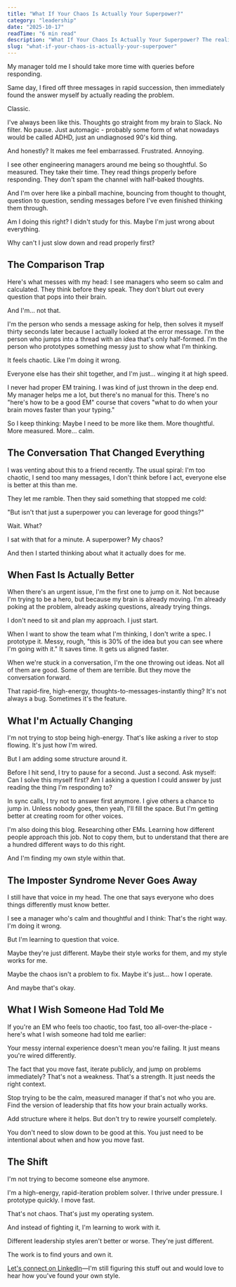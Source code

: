 ```yaml
---
title: "What If Your Chaos Is Actually Your Superpower?"
category: "leadership"
date: "2025-10-17"
readTime: "6 min read"
description: "What If Your Chaos Is Actually Your Superpower? The realization that changed how I see my leadership style (and why trying to be calm was making me worse). I send messages then solve them myself. I prototype instead of spec'ing. I jump on problems before thinking them through. Everyone else seems so measured and I felt like I was failing. Then a friend asked: \"Isn't that just a superpower?\" This is about finding your own management style instead of trying to be someone you're not."
slug: "what-if-your-chaos-is-actually-your-superpower"
---
```


My manager told me I should take more time with queries before responding.

Same day, I fired off three messages in rapid succession, then immediately found the answer myself by actually reading the problem.

Classic.

I've always been like this. Thoughts go straight from my brain to Slack. No filter. No pause. Just automagic - probably some form of what nowadays would be called ADHD, just an undiagnosed 90's kid thing.

And honestly? It makes me feel embarrassed. Frustrated. Annoying.

I see other engineering managers around me being so thoughtful. So measured. They take their time. They read things properly before responding. They don't spam the channel with half-baked thoughts.

And I'm over here like a pinball machine, bouncing from thought to thought, question to question, sending messages before I've even finished thinking them through.

Am I doing this right? I didn't study for this. Maybe I'm just wrong about everything.

Why can't I just slow down and read properly first?

## The Comparison Trap

Here's what messes with my head: I see managers who seem so calm and calculated. They think before they speak. They don't blurt out every question that pops into their brain.

And I'm... not that.

I'm the person who sends a message asking for help, then solves it myself thirty seconds later because I actually looked at the error message. I'm the person who jumps into a thread with an idea that's only half-formed. I'm the person who prototypes something messy just to show what I'm thinking.

It feels chaotic. Like I'm doing it wrong.

Everyone else has their shit together, and I'm just... winging it at high speed.

I never had proper EM training. I was kind of just thrown in the deep end. My manager helps me a lot, but there's no manual for this. There's no "here's how to be a good EM" course that covers "what to do when your brain moves faster than your typing."

So I keep thinking: Maybe I need to be more like them. More thoughtful. More measured. More... calm.

## The Conversation That Changed Everything

I was venting about this to a friend recently. The usual spiral: I'm too chaotic, I send too many messages, I don't think before I act, everyone else is better at this than me.

They let me ramble. Then they said something that stopped me cold:

"But isn't that just a superpower you can leverage for good things?"

Wait. What?

I sat with that for a minute. A superpower? My chaos?

And then I started thinking about what it actually does for me.

## When Fast Is Actually Better

When there's an urgent issue, I'm the first one to jump on it. Not because I'm trying to be a hero, but because my brain is already moving. I'm already poking at the problem, already asking questions, already trying things.

I don't need to sit and plan my approach. I just start.

When I want to show the team what I'm thinking, I don't write a spec. I prototype it. Messy, rough, "this is 30% of the idea but you can see where I'm going with it." It saves time. It gets us aligned faster.

When we're stuck in a conversation, I'm the one throwing out ideas. Not all of them are good. Some of them are terrible. But they move the conversation forward.

That rapid-fire, high-energy, thoughts-to-messages-instantly thing? It's not always a bug. Sometimes it's the feature.

## What I'm Actually Changing

I'm not trying to stop being high-energy. That's like asking a river to stop flowing. It's just how I'm wired.

But I am adding some structure around it.

Before I hit send, I try to pause for a second. Just a second. Ask myself: Can I solve this myself first? Am I asking a question I could answer by just reading the thing I'm responding to?

In sync calls, I try not to answer first anymore. I give others a chance to jump in. Unless nobody goes, then yeah, I'll fill the space. But I'm getting better at creating room for other voices.

I'm also doing this blog. Researching other EMs. Learning how different people approach this job. Not to copy them, but to understand that there are a hundred different ways to do this right.

And I'm finding my own style within that.

## The Imposter Syndrome Never Goes Away

I still have that voice in my head. The one that says everyone who does things differently must know better.

I see a manager who's calm and thoughtful and I think: That's the right way. I'm doing it wrong.

But I'm learning to question that voice.

Maybe they're just different. Maybe their style works for them, and my style works for me.

Maybe the chaos isn't a problem to fix. Maybe it's just... how I operate.

And maybe that's okay.

## What I Wish Someone Had Told Me

If you're an EM who feels too chaotic, too fast, too all-over-the-place - here's what I wish someone had told me earlier:

Your messy internal experience doesn't mean you're failing. It just means you're wired differently.

The fact that you move fast, iterate publicly, and jump on problems immediately? That's not a weakness. That's a strength. It just needs the right context.

Stop trying to be the calm, measured manager if that's not who you are. Find the version of leadership that fits how your brain actually works.

Add structure where it helps. But don't try to rewire yourself completely.

You don't need to slow down to be good at this. You just need to be intentional about when and how you move fast.

## The Shift

I'm not trying to become someone else anymore.

I'm a high-energy, rapid-iteration problem solver. I thrive under pressure. I prototype quickly. I move fast.

That's not chaos. That's just my operating system.

And instead of fighting it, I'm learning to work with it.

Different leadership styles aren't better or worse. They're just different.

The work is to find yours and own it.

[Let's connect on LinkedIn](https://www.linkedin.com/in/chrisbongers/)—I'm still figuring this stuff out and would love to hear how you've found your own style.
